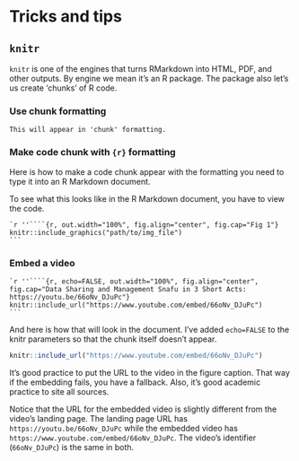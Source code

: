 # Tricks and tips

## `knitr` {-}

`knitr` is one of the engines that turns RMarkdown into HTML, PDF, and other outputs.
By engine we mean it's an R package.
The package also let's us create 'chunks' of R code.

### Use chunk formatting {-}

```
This will appear in 'chunk' formatting.
```

### Make code chunk with `{r}` formatting {-}

Here is how to make a code chunk appear with the formatting you need to type it into an R Markdown document.

To see what this looks like in the R Markdown document, you have to view the code.

````
`r ''````{r, out.width="100%", fig.align="center", fig.cap="Fig 1"}
knitr::include_graphics("path/to/img_file")
```
````

### Embed a video {-}

````
`r ''````{r, echo=FALSE, out.width="100%", fig.align="center", fig.cap="Data Sharing and Management Snafu in 3 Short Acts: https://youtu.be/66oNv_DJuPc"}
knitr::include_url("https://www.youtube.com/embed/66oNv_DJuPc")
```
````

And here is how that will look in the document.
I've added `echo=FALSE` to the knitr parameters so that the chunk itself doesn't appear.

```r
knitr::include_url("https://www.youtube.com/embed/66oNv_DJuPc")
```

It's good practice to put the URL to the video in the figure caption.
That way if the embedding fails, you have a fallback.
Also, it's good academic practice to site all sources.

Notice that the URL for the embedded video is slightly different from the video's landing page.
The landing page URL has `https://youtu.be/66oNv_DJuPc` while the embedded video has `https://www.youtube.com/embed/66oNv_DJuPc`.
The video's identifier (`66oNv_DJuPc`) is the same in both.
